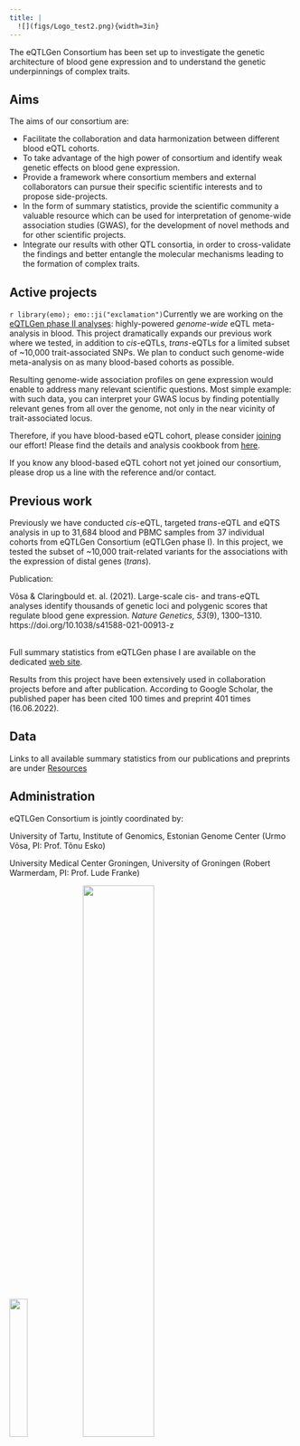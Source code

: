 ```yaml
---
title: |
  ![](figs/Logo_test2.png){width=3in}
---
```


The eQTLGen Consortium has been set up to investigate the genetic architecture of blood gene expression and to understand the genetic underpinnings of complex traits.

## Aims

The aims of our consortium are:

-   Facilitate the collaboration and data harmonization between different blood eQTL cohorts.
-   To take advantage of the high power of consortium and identify weak genetic effects on blood gene expression.
-   Provide a framework where consortium members and external collaborators can pursue their specific scientific interests and to propose side-projects.
-   In the form of summary statistics, provide the scientific community a valuable resource which can be used for interpretation of genome-wide association studies (GWAS), for the development of novel methods and for other scientific projects.
-   Integrate our results with other QTL consortia, in order to cross-validate the findings and better entangle the molecular mechanisms leading to the formation of complex traits.

## Active projects

`r library(emo); emo::ji("exclamation")`Currently we are working on the [eQTLGen phase II analyses](projects.html#eqtlgen-phase-ii-global-eqtl-analysis): highly-powered *genome-wide* eQTL meta-analysis in blood. This project dramatically expands our previous work where we tested, in addition to *cis*-eQTLs, *trans*-eQTLs for a limited subset of \~10,000 trait-associated SNPs. We plan to conduct such genome-wide meta-analysis on as many blood-based cohorts as possible.

Resulting genome-wide association profiles on gene expression would enable to address many relevant scientific questions. Most simple example: with such data, you can interpret your GWAS locus by finding potentially relevant genes from all over the genome, not only in the near vicinity of trait-associated locus.

Therefore, if you have blood-based eQTL cohort, please consider [joining](collaboration.html) our effort! Please find the details and analysis cookbook from [here](eQTLGen-p2-cookbook.html).

If you know any blood-based eQTL cohort not yet joined our consortium, please drop us a line with the reference and/or contact.

## Previous work

Previously we have conducted *cis*-eQTL, targeted *trans*-eQTL and eQTS analysis in up to 31,684 blood and PBMC samples from 37 individual cohorts from eQTLGen Consortium (eQTLGen phase I). In this project, we tested the subset of \~10,000 trait-related variants for the associations with the expression of distal genes (*trans*).

Publication: 

<div class="csl-entry">Võsa & Claringbould et. al. (2021). Large-scale cis- and trans-eQTL analyses identify thousands of genetic loci and polygenic scores that regulate blood gene expression. <i>Nature Genetics</i>, <i>53</i>(9), 1300–1310. https://doi.org/10.1038/s41588-021-00913-z</div>
<br>
Full summary statistics from eQTLGen phase I are available on the dedicated [web site](www.eqtlgen.org).

Results from this project have been extensively used in collaboration projects before and after publication. According to Google Scholar, the published paper has been cited 100 times and preprint 401 times (16.06.2022).

## Data

Links to all available summary statistics from our publications and preprints are under [Resources](resources.html)

## Administration

eQTLGen Consortium is jointly coordinated by:

University of Tartu, Institute of Genomics, Estonian Genome Center (Urmo Võsa, PI: Prof. Tõnu Esko)

University Medical Center Groningen, University of Groningen (Robert Warmerdam, PI: Prof. Lude Franke)

<img src="/Users/urmovosa/Documents/Sandbox/Website/figs/genoomika instituut_eng_hall.svg" style="width:25%"/> <img src="/Users/urmovosa/Documents/Sandbox/Website/figs/rug-umcg_logobalk_enbuitennl_grijsw_staand_a5.jpeg" style="width:50%"/>
